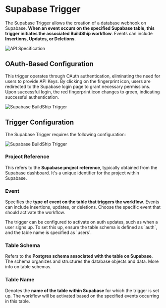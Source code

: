 # Supabase Trigger


The Supabase Trigger allows the creation of a database webhook on Supabase. **When an event occurs on the specified
Supabase table, this trigger initiates the associated BuildShip workflow**. Events can include **Insertions, Updates, or
Deletions**.

<Image src={supaTrigger2} alt='API Specification' width={1200} />

## OAuth-Based Configuration

This trigger operates through OAuth authentication, eliminating the need for users to provide API Keys. By clicking on
the fingerprint icon, users are redirected to the Supabase login page to grant necessary permissions. Upon successful
login, the red fingerprint icon changes to green, indicating successful authentication.

<Image src={supaTrigger3} alt='Supabase BuildShip Trigger' width={1200} />

## Trigger Configuration

The Supabase Trigger requires the following configuration:

<Image src={supaTrigger4} alt='Supabase BuildShip Trigger' width={1200} />

### Project Reference

This refers to the **Supabase project reference**, typically obtained from the Supabase dashboard. It's a unique
identifier for the project within Supabase.

### Event

Specifies the **type of event on the table that triggers the workflow**. Events can include insertions, updates, or
deletions. Choose the specific event that should activate the workflow.

<Callout type='info'>
  The trigger can be configured to activate on auth updates, such as when a user signs up. To set this up, ensure the
  table schema is defined as `auth`, and the table name is specified as `users`.
</Callout>

### Table Schema

Refers to the **Postgres schema associated with the table on Supabase**. The schema organizes and structures the
database objects and data. More info on table schemas.

### Table Name

Denotes the **name of the table within Supabase** for which the trigger is set up. The workflow will be activated based
on the specified events occurring in this table.
